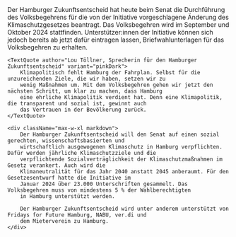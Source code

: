 
<article>
<PressReleaseHeroBlock pressRelease={pressRelease} />

<Block>
    <div className="max-w-xl">
        Der Hamburger Zukunftsentscheid hat heute beim Senat die Durchführung des Volksbegehrens für die von der
        Initiative vorgeschlagene Änderung des Klimaschutzgesetzes beantragt. Das Volksbegehren wird im September und
        Oktober 2024 stattfinden. Unterstützer:innen der Initiative können sich jedoch bereits ab jetzt dafür eintragen
        lassen, Briefwahlunterlagen für das Volksbegehren zu erhalten.
    </div>

    <TextQuote author="Lou Töllner, Sprecherin für den Hamburger Zukunftsentscheid" variant="pinkDark">
        Klimapolitisch fehlt Hamburg der Fahrplan. Selbst für die unzureichenden Ziele, die wir haben, setzen wir zu
        wenig Maßnahmen um. Mit dem Volksbegehren gehen wir jetzt den nächsten Schritt, um klar zu machen, dass Hamburg
        eine ehrliche Klimapolitik verdient hat. Denn eine Klimapolitik, die transparent und sozial ist, gewinnt auch
        das Vertrauen in der Bevölkerung zurück.
    </TextQuote>

    <div className="max-w-xl markdown">
        Der Hamburger Zukunftsentscheid will den Senat auf einen sozial gerechten, wissenschaftsbasierten und
        wirtschaftlich ausgewogenen Klimaschutz in Hamburg verpflichten. Dafür werden jährliche Klimaschutzziele und die
        verpflichtende Sozialverträglichkeit der Klimaschutzmaßnahmen im Gesetz verankert. Auch wird die
        Klimaneutralität für das Jahr 2040 anstatt 2045 anberaumt. Für den Gesetzesentwurf hatte die Initiative im
        Januar 2024 über 23.000 Unterschriften gesammelt. Das Volksbegehren muss von mindestens 5 % der Wahlberechtigten
        in Hamburg unterstützt werden.

        Der Hamburger Zukunftsentscheid wird unter anderem unterstützt von Fridays for Future Hamburg, NABU, ver.di und
        dem Mieterverein zu Hamburg.
    </div>

</Block>
</article>

